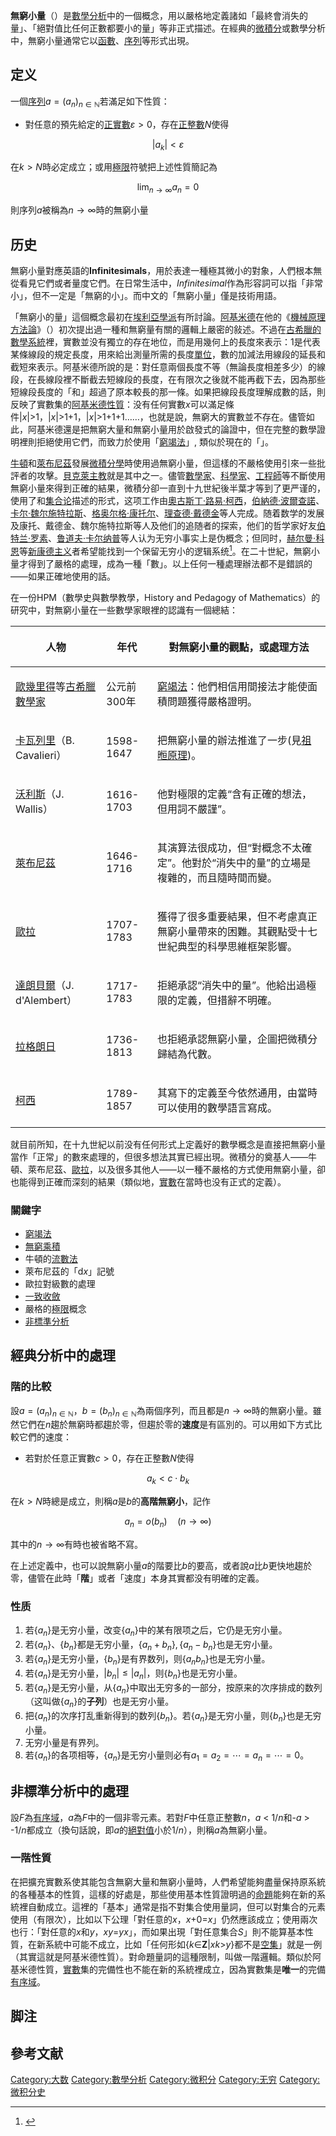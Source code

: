 {{Tone|time=2021-02-02T12:40:33+00:00}}
{{NoteTA
|1 = zh-cn:脚注; zh-tw:註腳;
}}
'''無窮小量'''（{{lang-en|Infinitesimal}}）是[[數學分析|數學分析]]中的一個概念，用以嚴格地定義諸如「最終會消失的量」{{refTag|1=''vanishing quantity''，可見於非正式的數學描述，如 [[Theodor_Gomperz|Theodor Gomperz]](2007) 的 ''Greek Thinkers - A History of Ancient Philosophy'' （READ BOOKS 出版, ISBN 1406766054620） 第197頁：“If we take counsel to the mathematicians, we shall be advised to neglect the infinitesimally small or vanishing quantity...”}}、「絕對值比任何正數都要小的量」等非正式描述。在經典的[[微積分|微積分]]或數學分析中，無窮小量通常它以[[函數|函數]]、[[序列|序列]]等形式出現。

==定义==
一個[[序列|序列]]<math>a=(a_n)_{n \in \mathbb{N}}</math>若滿足如下性質：

* 對任意的預先給定的[[实数#正数与负数|正實數]]<math>\varepsilon>0</math>，存在[[正整數|正整數]]<math>\displaystyle N</math>使得

:<math>|a_k| < \varepsilon</math>

在<math>\displaystyle k>N</math>時必定成立；或用[[極限_(數列)|極限]]符號把上述性質簡記為

:<math>\lim_{n\to \infty} a_n = 0</math>

則序列<math>a</math>被稱為<math>n \to \infty</math>時的無窮小量{{noteTag|1=<math>n \to \infty (n \in \mathbb{N})</math>是一種[[濾子|濾子]]。無論是無窮小量、無窮大量還是極限，都需在特定濾子之下討論。其它常見的濾子有<math>x \to - \infty (x \in \mathbb{R})</math>，<math>(x,y,z) \to (a,b,c) ((x,y,z) \in \mathbb{R}^3)</math>等等。在[[非標準分析|非標準分析]]中，無窮小量也和實數一樣被視為具體的「數」，這些數比零大，但比任何正實數都小。前面用序列來定義無窮小量的經典方法或多或少有些難於處理，而「非標準」的無窮小量{{quote|利用他们，罗宾逊和其他人轻松地证明了所有传统定理和部分新定理，而19世纪的方法永远无法处理这些定理。他们恢复了莱布尼兹的声誉，也纠正了我们在思考运动变化的一点偏差。}}

引文{{refTag|1=《零的历史》196頁。卡普兰著，郝以磊，茹季月譯，中信出版社出版(2005)。ISBN 7-5086-0158-0}}提到的'''羅賓遜'''（Abraham Robinson，一譯魯賓遜）是[[非標準分析|非標準分析]]的開創者之一{{refTag|1=〔[[美國人|美]]〕[[道本周|道本周]]({{link-en|Joseph W. Dauben|Joseph W. Dauben}})原著：《非標準分析創始人：魯賓遜》，[[王前|王前]]等譯，科學出版社，ISBN 7-03-015151-8}}，他提出了無窮小量的新定義。直觀的說，如果一個數比1, 1+1, 1+1+1...等任何[[自然數|自然數]]大稱為無窮大；則一個數不等於零且它的[[倒數|倒數]]是無窮大稱為無窮小。但這種數的存在與否，甚至能不能合法的稱作一種「數」等問題，都是需要進一步考慮的本質問題。}}

== 历史 ==
無窮小量對應英語的'''Infinitesimals'''{{notetag|此詞源於十七世紀的[[拉丁語|現代拉丁語]]新造詞''infinitesimus'',本來是指一個序列的「第無窮個」元素}}，用於表達一種極其微小的對象，人們根本無從看見它們或者量度它們。在日常生活中，''Infinitesimal''作為形容詞可以指「非常小」，但不一定是「無窮的小」。而中文的「無窮小量」僅是技術用語。

「無窮小的量」這個概念最初在[[埃利亞學派|埃利亞學派]]有所討論。[[阿基米德|阿基米德]]在他的《[[機械原理方法論|機械原理方法論]]》（{{lang|en|The Method of Mechanical Theorems}}）初次提出過一種和無窮量有關的邏輯上嚴密的敍述{{refTag|1=[[阿基米德|阿基米德]]著《[[機械原理方法論|機械原理方法論]]》；見[[阿基米德羊皮書|阿基米德羊皮書]]}}。不過在[[古希臘數學|古希臘的數學系統]]裡，實數並没有獨立的存在地位，而是用幾何上的長度來表示：1是代表某條線段的規定長度，用來給出測量所需的長度[[計量單位|單位]]，數的加減法用線段的延長和截短來表示。阿基米德所說的是：對任意兩個長度不等（無論長度相差多少）的線段，在長線段裡不斷截去短線段的長度，在有限次之後就不能再截下去，因為那些短線段長度的「和」超過了原本較長的那一條。如果把線段長度理解成數的話，則反映了實數集的[[阿基米德性質|阿基米德性質]]：没有任何實數''x''可以滿足條件|''x''|>1，|''x''|>1+1，|''x''|>1+1+1……，也就是說，無窮大的實數並不存在。儘管如此，阿基米德還是把無窮大量和無窮小量用於啟發式的論證中，但在完整的數學證明裡則拒絕使用它們，而致力於使用「[[窮竭法|窮竭法]]」, 類似於現在的「{{le|ε-δ語言|(ε, δ)-definition of limit}}」。

[[牛頓|牛頓]]和[[萊布尼茲|萊布尼茲]]發展[[微積分|微積分學]]時使用過無窮小量，但這樣的不嚴格使用引來一些批評者的攻擊。[[喬治·貝克萊|貝克萊主教]]就是其中之一{{refTag|1=喬治·貝克萊《分析者》（The Analyst; 或者「向異端數學家發表的演說」）}}。儘管[[數學家|數學家]]、[[科學家|科學家]]、[[工程師|工程師]]等不斷使用無窮小量來得到正確的結果，微積分卻一直到十九世紀後半葉才等到了更严谨的，使用了{{le|ε-δ語言|(ε, δ)-definition of limit}}和[[集合论|集合论]]描述的形式，这项工作由[[奧古斯丁·路易·柯西|奧古斯丁·路易·柯西]]，[[伯納德·波爾查諾|伯納德·波爾查諾]]、[[卡尔·魏尔施特拉斯|卡尔·魏尔施特拉斯]]、[[格奥尔格·康托尔|格奥尔格·康托尔]]、[[理查德·戴德金|理查德·戴德金]]等人完成。随着数学的发展及康托、戴德金、魏尔施特拉斯等人及他们的追随者的探索，他们的哲学家好友[[伯特兰·罗素|伯特兰·罗素]]、[[鲁道夫·卡尔纳普|鲁道夫·卡尔纳普]]等人认为无穷小事实上是伪概念；但同时，[[赫尔曼·科恩|赫尔曼·科恩]]等[[新康德主义|新康德主义]]者希望能找到一个保留无穷小的逻辑系统<ref>{{Cite journal|last=Mormann|first=Thomas|author-link=Thomas Mormann|last2=Katz|first2=Mikhail|author-link2=Mikhail Katz|date=Fall 2013|title=Infinitesimals as an Issue of Neo-Kantian Philosophy of Science|journal=[[HOPOS|HOPOS: The Journal of the International Society for the History of Philosophy of Science]]|volume=3|issue=2|pages=236–280|arxiv=1304.1027|doi=10.1086/671348|jstor=10.1086/671348}}</ref>。在二十世紀，無窮小量才得到了嚴格的處理，成為一種「數」。以上任何一種處理辦法都不是錯誤的——如果正確地使用的話{{NoteTag|1=不嚴格的處理辦法，一般來講要求使用者具有更正確的數學直覺。}}。

在一份HPM（數學史與數學教學，History and Pedagogy of Mathematics）的研究中{{refTag|1=Giorgio BAGNI(2004), ''“HISTORY OF CALCULUS FROM EUDOXUS TO CAUCHY”
 --- Historical investigation and interpretation and Mathematics education'', Proceedings of HPM–2004 & ESU–4, Revised edition
(pp. 529–536). Crete: Emedia, University of Crete.
}}，對無窮小量在一些數學家眼裡的認識有一個總結：

{| class="wikitable"
|-
! 人物 !! 年代 !! 對無窮小量的觀點，或處理方法
|-
| [[歐幾里得|歐幾里得]]等[[古希臘數學家|古希臘數學家]] || 公元前300年 || [[窮竭法|窮竭法]]：他們相信用間接法才能使面積問題獲得嚴格證明。
|-
| [[博納文圖拉·卡瓦列里|卡瓦列里]]（B. Cavalieri） ||  1598-1647  || 把無窮小量的辦法推進了一步(見[[祖暅原理|祖暅原理]])。
|-
| [[約翰·沃利斯_(數學家)|沃利斯]]（J. Wallis） || 1616-1703 || 他對極限的定義“含有正確的想法，但用詞不嚴謹”。
|-
| [[萊布尼茲|萊布尼茲]] || 1646-1716 ||  其演算法很成功，但“對概念不太確定”。他對於“消失中的量”的立場是複雜的，而且隨時間而變。
|-
| [[歐拉|歐拉]] || 1707-1783 || 獲得了很多重要結果，但不考慮真正無窮小量帶來的困難。其觀點受十七世紀典型的科學思維框架影響。
|-
| [[達朗貝爾|達朗貝爾]]（J. d'Alembert） || 1717-1783 || 拒絕承認“消失中的量”。他給出過極限的定義，但措辭不明確。
|-
| [[拉格朗日|拉格朗日]] || 1736-1813 || 也拒絕承認無窮小量，企圖把微積分歸結為代數。
|-
| [[柯西|柯西]] || 1789-1857 || 其寫下的定義至今依然通用，由當時可以使用的數學語言寫成。
|}

就目前所知，在十九世紀以前没有任何形式上定義好的數學概念是直接把無窮小量當作「正常」的數來處理的，但很多想法其實已經出現。微積分的奠基人——牛頓、萊布尼茲、[[歐拉|歐拉]]，以及很多其他人——以一種不嚴格的方式使用無窮小量，卻也能得到正確而深刻的結果（類似地，[[實數|實數]]在當時也没有正式的定義）。

=== 關鍵字 ===
* [[窮竭法|窮竭法]]
* [[無窮乘積|無窮乘積]]
* 牛頓的[[流數法|流數法]]
* 萊布尼茲的「<math>\mathrm{d}x</math>」記號
* 歐拉對級數的處理
* [[一致收斂|一致收斂]]
* 嚴格的[[極限|極限]]概念
* [[非標準分析|非標準分析]]

== 經典分析中的處理 ==
=== 階的比較 ===
設<math>a=(a_n)_{n \in \mathbb{N}}</math>，<math>b=(b_n)_{n \in \mathbb{N}}</math>為兩個序列，而且都是<math>n \to \infty</math>時的無窮小量。雖然它們在<math>n</math>趨於無窮時都趨於零，但趨於零的'''速度'''是有區別的。可以用如下方式比較它們的速度：

* 若對於任意正實數<math>\displaystyle c>0</math>，存在正整數<math>\displaystyle N</math>使得

:<math> a_k < c \cdot b_k</math>

在<math>\displaystyle k>N</math>時總是成立，則稱<math>\displaystyle a</math>是<math>\displaystyle b</math>的'''高階無窮小'''{{refTag|1=可參考《微积分/I》§2.3，清华大学出版社(2003)，ISBN 7-302-06785-6}}，記作

:<math>\displaystyle a_n=o(b_n) \quad (n \to \infty)</math>

其中的<math>n \to \infty</math>有時也被省略不寫。

在上述定義中，也可以說無窮小量<math>a</math>的階要比<math>b</math>的要高，或者說<math>a</math>比<math>b</math>更快地趨於零，儘管在此時「'''階'''」或者「速度」本身其實都没有明確的定義。

===性质===
#若<math>\{a_n\}</math>是无穷小量，改变<math>\{a_n\}</math>中的某有限项之后，它仍是无穷小量。
#若<math>\{a_n\}</math>、<math>\{b_n\}</math>都是无穷小量，<math>\{a_n + b_n\}, \{a_n - b_n\}</math>也是无穷小量。
#若<math>\{a_n\}</math>是无穷小量，<math>\{b_n\}</math>是有界数列，则<math>\{a_n b_n\}</math>也是无穷小量。
#若<math>\{a_n\}</math>是无穷小量，<math>|b_n| \le |a_n|</math>，则<math>\{b_n\}</math>也是无穷小量。
#若<math>\{a_n\}</math>是无穷小量，从<math>\{a_n\}</math>中取出无穷多的一部分，按原来的次序排成的数列（这叫做<math>\{a_n\}</math>的'''子列'''）也是无穷小量。
#把<math>\{a_n\}</math>的次序打乱重新得到的数列<math>\{b_n\}</math>。若<math>\{a_n\}</math>是无穷小量，则<math>\{b_n\}</math>也是无穷小量。
#无穷小量是有界列。
#若<math>\{a_n\}</math>的各项相等，<math>\{a_n\}</math>是无穷小量则必有<math>a_1 = a_2 = \cdots = a_n = \cdots = 0</math>。

== 非標準分析中的處理 ==
設''F''為[[有序域|有序域]]，''a''為''F''中的一個非零元素。若對''F''中任意正整數''n''{{NoteTag|1=''F''中的'''正整數'''集定義為滿足如下性質的最小集合''A''：''A''含有[[乘法單位元|乘法單位元]]（即1∈''A'')，且只要''n''∈''A''，''n''+1∈''A''也一定成立。}}，''a'' < 1/''n''和-''a'' > -1/''n''都成立（換句話說，即''a''的[[絕對值|絕對值]]小於1/''n''），則稱''a''為無窮小量。

=== 一階性質 ===
在把擴充實數系使其能包含無窮大量和無窮小量時，人們希望能夠盡量保持原系統的各種基本的性質{{notetag|當然不包括[[阿基米德性質|阿基米德性質]]——無窮量本身不允許它成立}}，這樣的好處是，那些使用基本性質證明過的[[命題|命題]]能夠在新的系統裡自動成立。這裡的「基本」通常是指不對集合使用量詞，但可以對集合的元素使用（有限次），比如以下公理「對任意的''x''，''x''+0=''x''」仍然應該成立；使用兩次也行：「對任意的''x''和''y''，''xy''=''yx''」，而如果出現「對任意集合''S''」則不能算基本性質，在新系統中可能不成立，比如「任何形如{''k''∈'''Z'''|''xk''>''y''}都不是[[空集|空集]]」就是一例（其實這就是阿基米德性質）。對命題量詞的這種限制，叫做一階邏輯。類似於阿基米德性質，[[實數|實數]]集的完備性也不能在新的系統裡成立，因為實數集是'''唯一'''的完備[[有序域|有序域]]。

== 脚注 ==
{{NoteFoot}}

== 參考文献 ==
{{refFoot}}
<references/>
{{大数}}
[[Category:大数|Category:大数]]
[[Category:數學分析|Category:數學分析]]
[[Category:微积分|Category:微积分]]
[[Category:无穷|Category:无穷]]
[[Category:微积分史|Category:微积分史]]